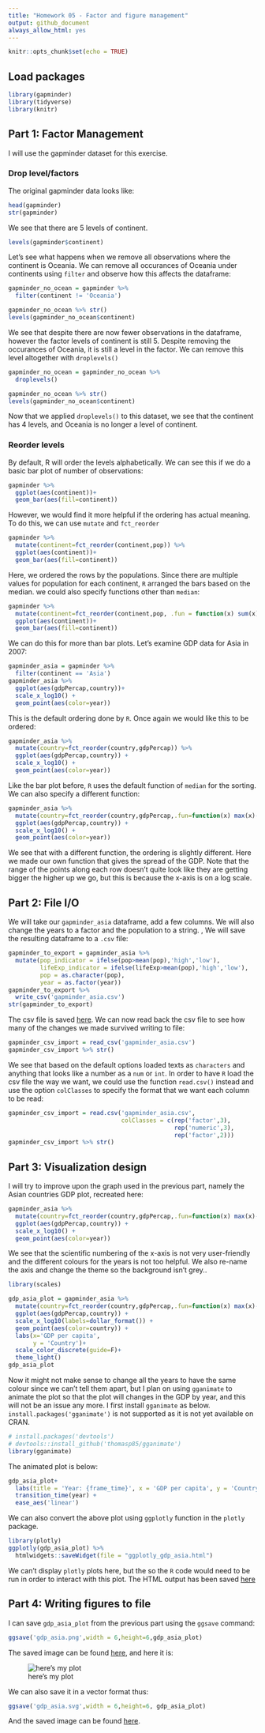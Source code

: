 ```yaml
---
title: "Homework 05 - Factor and figure management"
output: github_document
always_allow_html: yes
---
```


```r
knitr::opts_chunk$set(echo = TRUE)
```


## Load packages

```r
library(gapminder)
library(tidyverse)
library(knitr)
```

## Part 1: Factor Management

I will use the gapminder dataset for this exercise.

### Drop level/factors

The original gapminder data looks like:

```r
head(gapminder)
str(gapminder)
```

We see that there are 5 levels of continent.

```r
levels(gapminder$continent)
```

Let's see what happens when we remove all observations where the continent is Oceania. We can remove all occurances of Oceania under continents using `filter` and observe how this affects the dataframe:
```r
gapminder_no_ocean = gapminder %>% 
  filter(continent != 'Oceania')

gapminder_no_ocean %>% str()
levels(gapminder_no_ocean$continent)
```

We see that despite there are now fewer observations in the dataframe, however the factor levels of continent is still 5. Despite removing the occurances of Oceania, it is still a level in the factor. We can remove this level altogether with `droplevels()`

```r
gapminder_no_ocean = gapminder_no_ocean %>% 
  droplevels()

gapminder_no_ocean %>% str()
levels(gapminder_no_ocean$continent)
```

Now that we applied `droplevels()` to this dataset, we see that the continent has 4 levels, and Oceania is no longer a level of continent.

### Reorder levels

By default, R will order the levels alphabetically. We can see this if we do a basic bar plot of number of observations:

```r
gapminder %>% 
  ggplot(aes(continent))+
  geom_bar(aes(fill=continent))
```

However, we would find it more helpful if the ordering has actual meaning. To do this, we can use `mutate` and `fct_reorder`

```r
gapminder %>% 
  mutate(continent=fct_reorder(continent,pop)) %>% 
  ggplot(aes(continent))+
  geom_bar(aes(fill=continent))
```

Here, we ordered the rows by the populations. Since there are multiple values for population for each continent, `R` arranged the bars based on the median. we could also specify functions other than `median`:

```r
gapminder %>% 
  mutate(continent=fct_reorder(continent,pop, .fun = function(x) sum(x)^2/length(x))) %>% 
  ggplot(aes(continent))+
  geom_bar(aes(fill=continent))

```

We can do this for more than bar plots. Let's examine GDP data for Asia in 2007:
```r
gapminder_asia = gapminder %>% 
  filter(continent == 'Asia')
gapminder_asia %>% 
  ggplot(aes(gdpPercap,country))+
  scale_x_log10() +
  geom_point(aes(color=year))
```

This is the default ordering done by `R`. Once again we would like this to be ordered:

```r
gapminder_asia %>% 
  mutate(country=fct_reorder(country,gdpPercap)) %>% 
  ggplot(aes(gdpPercap,country)) +
  scale_x_log10() +
  geom_point(aes(color=year))
```

Like the bar plot before, `R` uses the default function of `median` for the sorting. We can also specify a different function:
```r
gapminder_asia %>% 
  mutate(country=fct_reorder(country,gdpPercap,.fun=function(x) max(x)-min(x))) %>% 
  ggplot(aes(gdpPercap,country)) +
  scale_x_log10() +
  geom_point(aes(color=year))
```

We see that with a different function, the ordering is slightly different. Here we made our own function that gives the spread of the GDP. Note that the range of the points along each row doesn't quite look like they are getting bigger the higher up we go, but this is because the x-axis is on a log scale.


## Part 2: File I/O

We will take our `gapminder_asia` dataframe, add a few columns. We will also change the years to a factor and the population to a string. , We will save the resulting dataframe to a `.csv` file:

```r
gapminder_to_export = gapminder_asia %>% 
  mutate(pop_indicator = ifelse(pop>mean(pop),'high','low'),
         lifeExp_indicator = ifelse(lifeExp>mean(pop),'high','low'),
         pop = as.character(pop),
         year = as.factor(year))
gapminder_to_export %>% 
  write_csv('gapminder_asia.csv')
str(gapminder_to_export)
```

The csv file is saved [here](https://github.com/STAT545-UBC-students/hw05-451error/blob/master/gapminder_asia.csv). We can now read back the csv file to see how many of the changes we made survived writing to file:

```r
gapminder_csv_import = read_csv('gapminder_asia.csv')
gapminder_csv_import %>% str()
```

We see that based on the default options loaded texts as `characters` and anything that looks like a number as a `num` or `int`. In order to have `R` load the csv file the way we want, we could use the function `read.csv()` instead and use the option `colClasses` to specify the format that we want each column to be read:

```r
gapminder_csv_import = read.csv('gapminder_asia.csv',
                                colClasses = c(rep('factor',3),
                                               rep('numeric',3),
                                               rep('factor',2)))
gapminder_csv_import %>% str()
```


## Part 3: Visualization design

I will try to improve upon the graph used in the previous part, namely the Asian countries GDP plot, recreated here:

```r
gapminder_asia %>% 
  mutate(country=fct_reorder(country,gdpPercap,.fun=function(x) max(x)-min(x))) %>% 
  ggplot(aes(gdpPercap,country)) +
  scale_x_log10() +
  geom_point(aes(color=year))
```

We see that the scientific numbering of the x-axis is not very user-friendly and the different colours for the years is not too helpful. We also re-name the axis and change the theme so the background isn't grey..

```r
library(scales)

gdp_asia_plot = gapminder_asia %>% 
  mutate(country=fct_reorder(country,gdpPercap,.fun=function(x) max(x)-min(x))) %>% 
  ggplot(aes(gdpPercap,country)) +
  scale_x_log10(labels=dollar_format()) +
  geom_point(aes(color=country)) +
  labs(x='GDP per capita',
       y = 'Country')+
  scale_color_discrete(guide=F)+
  theme_light()
gdp_asia_plot
```

Now it might not make sense to change all the years to have the same colour since we can't tell them apart, but I plan on using `gganimate` to animate the plot so that the plot will changes in the GDP by year, and this will not be an issue any more. I first install `gganimate` as below. `install.packages('gganimate')` is not supported as it is not yet available on CRAN.
```r
# install.packages('devtools')
# devtools::install_github('thomasp85/gganimate')
library(gganimate)
```

The animated plot is below:
```r
gdp_asia_plot+
  labs(title = 'Year: {frame_time}', x = 'GDP per capita', y = 'Country') +
  transition_time(year) +
  ease_aes('linear')
```

We can also convert the above plot using `ggplotly` function in the `plotly` package. 

```r
library(plotly)
ggplotly(gdp_asia_plot) %>% 
  htmlwidgets::saveWidget(file = "ggplotly_gdp_asia.html")
```

We can't display `plotly` plots here, but the so the `R` code would need to be run in order to interact with this plot. The HTML output has been saved [here](https://github.com/STAT545-UBC-students/hw05-451error/blob/master/ggplotly_gdp_asia.html)

## Part 4: Writing figures to file

I can save `gdp_asia_plot` from the previous part using the `ggsave` command:

```r
ggsave('gdp_asia.png',width = 6,height=6,gdp_asia_plot)
```

The saved image can be found [here](https://github.com/STAT545-UBC-students/hw05-451error/blob/master/gdp_asia.png), and here it is:

![here's my plot](https://github.com/STAT545-UBC-students/hw05-451error/raw/master/gdp_asia.png)

We can also save it in a vector format thus:

```r
ggsave('gdp_asia.svg',width = 6,height=6, gdp_asia_plot)
```

And the saved image can be found [here](https://github.com/STAT545-UBC-students/hw05-451error/blob/master/gdp_asia.svg).